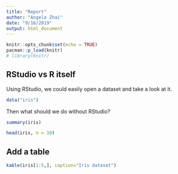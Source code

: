 ```yaml
---
title: "Report"
author: "Angela Zhai"
date: "9/16/2019"
output: html_document
---
```


```r
knitr::opts_chunk$set(echo = TRUE)
pacman::p_load(knitr)
# library(knitr)
```

## RStudio vs R itself

Using RStudio, we could easily open a dataset and take a look at it.

```r
data("iris")
```

Then what should we do without RStudio?

```r
summary(iris)
```

```r
head(iris, n = 10)
```


## Add a table
```r
kable(iris[1:5,], caption="Iris dataset")
```

